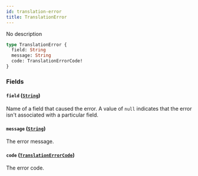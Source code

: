 ```yaml
---
id: translation-error
title: TranslationError
---
```



No description

```graphql
type TranslationError {
  field: String
  message: String
  code: TranslationErrorCode!
}
```


### Fields

#### `field` ([`String`](../../../developer/api-reference/scalars/string))

Name of a field that caused the error. A value of `null` indicates that the error isn't associated with a particular field.


#### `message` ([`String`](../../../developer/api-reference/scalars/string))

The error message.


#### `code` ([`TranslationErrorCode`](../../../developer/api-reference/enums/translation-error-code))

The error code.




